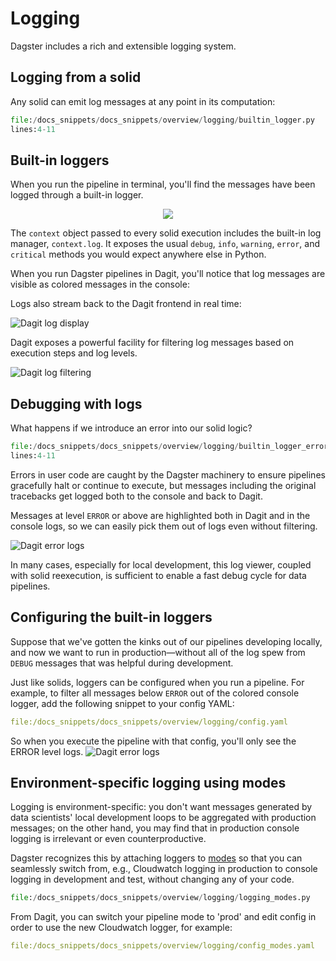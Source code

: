 
<DynamicMetaTags
  title="Logging | Dagster"
  description="Dagster includes a rich and extensible logging system."
/>

# Logging

Dagster includes a rich and extensible logging system.

## Logging from a solid

Any solid can emit log messages at any point in its computation:

```python literalinclude caption=builtin_logger.py showLines startLine=4 emphasize-lines=3
file:/docs_snippets/docs_snippets/overview/logging/builtin_logger.py
lines:4-11
```

## Built-in loggers

When you run the pipeline in terminal, you'll find the messages have been logged through a built-in
logger.

<p align="center">
  <img src="/assets/images/overview/logging/cli.png" />
</p>

The `context` object passed to every solid execution includes the built-in log manager, `context.log`.
It exposes the usual `debug`, `info`, `warning`, `error`, and `critical` methods you would expect
anywhere else in Python.

When you run Dagster pipelines in Dagit, you'll notice that log messages are visible as colored
messages in the console:

Logs also stream back to the Dagit frontend in real time:

![Dagit log display](/assets/images/overview/logging/dagit.png)

Dagit exposes a powerful facility for filtering log messages based on execution steps and log levels.

![Dagit log filtering](/assets/images/overview/logging/dagit-filter.png)

## Debugging with logs

What happens if we introduce an error into our solid logic?

```python literalinclude caption=builtin_logger_error.py showLines startLine=4 emphasize-lines=3
file:/docs_snippets/docs_snippets/overview/logging/builtin_logger_error.py
lines:4-11
```

Errors in user code are caught by the Dagster machinery to ensure pipelines gracefully halt or
continue to execute, but messages including the original tracebacks get logged both to the console
and back to Dagit.

Messages at level `ERROR` or above are highlighted both in Dagit and in the console logs, so
we can easily pick them out of logs even without filtering.

![Dagit error logs](/assets/images/overview/logging/dagit-error.png)

In many cases, especially for local development, this log viewer, coupled with solid reexecution,
is sufficient to enable a fast debug cycle for data pipelines.

## Configuring the built-in loggers

Suppose that we've gotten the kinks out of our pipelines developing locally, and now we want to run
in production—without all of the log spew from `DEBUG` messages that was helpful during development.

Just like solids, loggers can be configured when you run a pipeline. For example, to filter all
messages below `ERROR` out of the colored console logger, add the following snippet to your config
YAML:

```yaml literalinclude caption=config.yaml showLines emphasize-lines=4
file:/docs_snippets/docs_snippets/overview/logging/config.yaml
```

So when you execute the pipeline with that config, you'll only see the ERROR level logs.
![Dagit error logs](/assets/images/overview/logging/cli-error-only.png)

## Environment-specific logging using modes

Logging is environment-specific: you don't want messages generated by data scientists' local
development loops to be aggregated with production messages; on the other hand, you may find that
in production console logging is irrelevant or even counterproductive.

Dagster recognizes this by attaching loggers to [modes](/overview/modes-resources-presets/modes-resources)
so that you can seamlessly switch from, e.g., Cloudwatch logging in production to console logging in
development and test, without changing any of your code.

```python literalinclude caption=logging_modes.py showLines
file:/docs_snippets/docs_snippets/overview/logging/logging_modes.py
```

From Dagit, you can switch your pipeline mode to 'prod' and edit config in order to use the new
Cloudwatch logger, for example:

```yaml literalinclude caption=config_modes.yaml showLines
file:/docs_snippets/docs_snippets/overview/logging/config_modes.yaml
```
